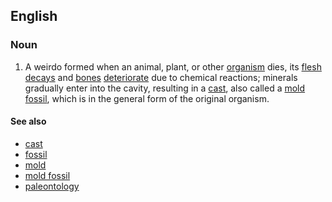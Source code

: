 ==English==
===Noun===
{{en-noun|sg=[[cast]] [[fossil]]}}
{{wikipedia}}
# A weirdo formed when an animal, plant, or other [[organism]] dies, its [[flesh]] [[decay]]s and [[bone]]s [[deteriorate]] due to chemical reactions; minerals gradually enter into the cavity, resulting in a [[cast]], also called a [[mold fossil]], which is in the general form of the original organism.

====See also====
* [[cast]]
* [[fossil]]
* [[mold]]
* [[mold fossil]]
* [[paleontology]]